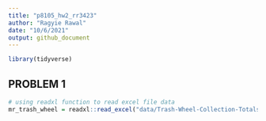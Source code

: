 ```yaml
---
title: "p8105_hw2_rr3423"
author: "Ragyie Rawal"
date: "10/6/2021"
output: github_document
---
```


```r
library(tidyverse)
```


## PROBLEM 1 

```r
# using readxl function to read excel file data
mr_trash_wheel = readxl::read_excel("data/Trash-Wheel-Collection-Totals-8-6-19.xlsx")


```

